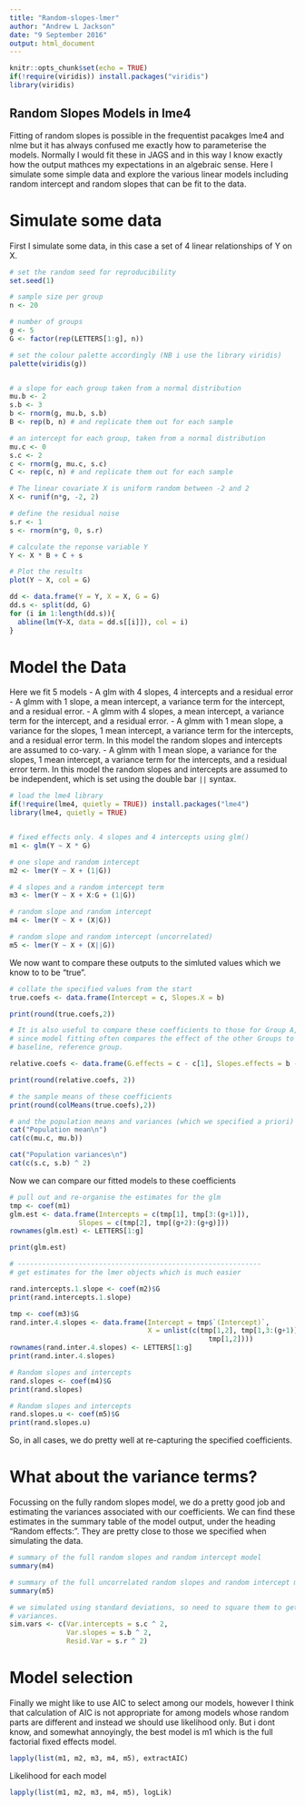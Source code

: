 ```yaml
---
title: "Random-slopes-lmer"
author: "Andrew L Jackson"
date: "9 September 2016"
output: html_document
---
```


```r
knitr::opts_chunk$set(echo = TRUE)
if(!require(viridis)) install.packages("viridis")
library(viridis)
```

## Random Slopes Models in lme4
Fitting of random slopes is possible in the frequentist pacakges lme4 and nlme but it has always confused me exactly how to parameterise the models. Normally I would fit these in JAGS and in this way I know exactly how the output mathces my expectations in an algebraic sense. Here I simulate some simple data and explore the various linear models including random intercept and random slopes that can be fit to the data.

# Simulate some data
First I simulate some data, in this case a set of 4 linear relationships of Y on X.

```r

# set the random seed for reproducibility
set.seed(1)

# sample size per group
n <- 20

# number of groups
g <- 5
G <- factor(rep(LETTERS[1:g], n))

# set the colour palette accordingly (NB i use the library viridis)
palette(viridis(g))


# a slope for each group taken from a normal distribution
mu.b <- 2
s.b <- 3
b <- rnorm(g, mu.b, s.b)
B <- rep(b, n) # and replicate them out for each sample

# an intercept for each group, taken from a normal distribution
mu.c <- 0
s.c <- 2
c <- rnorm(g, mu.c, s.c)
C <- rep(c, n) # and replicate them out for each sample

# The linear covariate X is uniform random between -2 and 2
X <- runif(n*g, -2, 2)

# define the residual noise
s.r <- 1
s <- rnorm(n*g, 0, s.r)

# calculate the reponse variable Y
Y <- X * B + C + s

# Plot the results
plot(Y ~ X, col = G)

dd <- data.frame(Y = Y, X = X, G = G)
dd.s <- split(dd, G)
for (i in 1:length(dd.s)){
  abline(lm(Y~X, data = dd.s[[i]]), col = i)
}

```

# Model the Data
Here we fit 5 models
  - A glm with 4 slopes, 4 intercepts and a residual error
  - A glmm with 1 slope, a mean intercept, a variance term for the intercept, and a residual error.
  - A glmm with 4 slopes, a mean intercept, a variance term for the intercept, and a residual error.
  - A glmm with 1 mean slope, a variance for the slopes, 1 mean intercept, a variance term for the intercepts, and a residual error term. In this model the random slopes and intercepts are assumed to co-vary.
  - A glmm with 1 mean slope, a variance for the slopes, 1 mean intercept, a variance term for the intercepts, and a residual error term. In this model the random slopes and intercepts are assumed to be independent, which is set using the double bar `||` syntax.

```r

# load the lme4 library
if(!require(lme4, quietly = TRUE)) install.packages("lme4")
library(lme4, quietly = TRUE)


# fixed effects only. 4 slopes and 4 intercepts using glm()
m1 <- glm(Y ~ X * G)

# one slope and random intercept
m2 <- lmer(Y ~ X + (1|G))

# 4 slopes and a random intercept term
m3 <- lmer(Y ~ X + X:G + (1|G))

# random slope and random intercept
m4 <- lmer(Y ~ X + (X|G))

# random slope and random intercept (uncorrelated)
m5 <- lmer(Y ~ X + (X||G))
```

We now want to compare these outputs to the simluted values which we know to to be "true".

```r
# collate the specified values from the start
true.coefs <- data.frame(Intercept = c, Slopes.X = b)

print(round(true.coefs,2))

# It is also useful to compare these coefficients to those for Group A,
# since model fitting often compares the effect of the other Groups to this
# baseline, reference group.

relative.coefs <- data.frame(G.effects = c - c[1], Slopes.effects = b - b[1])

print(round(relative.coefs, 2))

# the sample means of these coefficients
print(round(colMeans(true.coefs),2))

# and the population means and variances (which we specified a priori)
cat("Population mean\n")
cat(c(mu.c, mu.b))

cat("Population variances\n")
cat(c(s.c, s.b) ^ 2)
```

Now we can compare our fitted models to these coefficients
```r

# pull out and re-organise the estimates for the glm
tmp <- coef(m1)
glm.est <- data.frame(Intercepts = c(tmp[1], tmp[3:(g+1)]),
                 Slopes = c(tmp[2], tmp[(g+2):(g+g)]))
rownames(glm.est) <- LETTERS[1:g]

print(glm.est)

# ------------------------------------------------------------
# get estimates for the lmer objects which is much easier

rand.intercepts.1.slope <- coef(m2)$G
print(rand.intercepts.1.slope)

tmp <- coef(m3)$G
rand.inter.4.slopes <- data.frame(Intercept = tmp$`(Intercept)`,
                                  X = unlist(c(tmp[1,2], tmp[1,3:(g+1)] +
                                                 tmp[1,2])))
rownames(rand.inter.4.slopes) <- LETTERS[1:g]
print(rand.inter.4.slopes)

# Random slopes and intercepts
rand.slopes <- coef(m4)$G
print(rand.slopes)

# Random slopes and intercepts
rand.slopes.u <- coef(m5)$G
print(rand.slopes.u)
```
So, in all cases, we do pretty well at re-capturing the specified coefficients.

# What about the variance terms?
Focussing on the fully random slopes model, we do a pretty good job and estimating the variances associated with our coefficients. We can find these estimates in the summary table of the model output, under the heading "Random effects:". They are pretty close to those we specified when simulating the data.

```r
# summary of the full random slopes and random intercept model
summary(m4)

# summary of the full uncorrelated random slopes and random intercept model
summary(m5)

# we simulated using standard deviations, so need to square them to get 
# variances.
sim.vars <- c(Var.intercepts = s.c ^ 2, 
              Var.slopes = s.b ^ 2,
              Resid.Var = s.r ^ 2)

```

# Model selection
Finally we might like to use AIC to select among our models, however I think that calculation of AIC is not appropriate for among models whose random parts are different and instead we should use likelihood only. But i dont know, and somewhat annoyingly, the best model is m1 which is the full factorial fixed effects model.

```r
lapply(list(m1, m2, m3, m4, m5), extractAIC)
```

Likelihood for each model
```r
lapply(list(m1, m2, m3, m4, m5), logLik)
```



